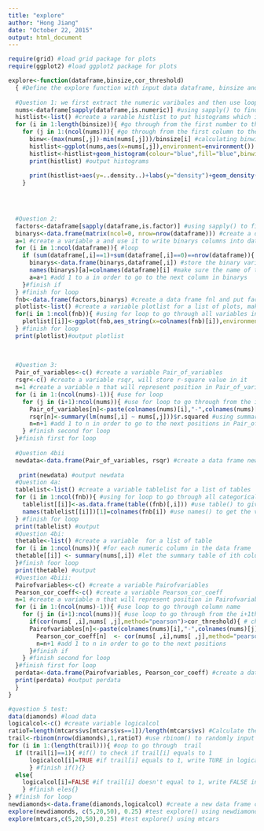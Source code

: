 ```yaml
---
title: "explore"
author: "Hong Jiang"
date: "October 22, 2015"
output: html_document
---
```


```r
require(grid) #load grid package for plots
require(ggplot2) #load ggplot2 package for plots

explore<-function(dataframe,binsize,cor_threshold)
  { #Define the explore function with input data dataframe, binsize and cor_threshold
  
  #Question 1: we first extract the numeric varibales and then use loop for histgram by ggplot()
  nums<-dataframe[sapply(dataframe,is.numeric)] #using sapply() to find all numeric column and put them into variable nums
  histlist<-list() #create a varable histlist to put histograms which is empty now
  for (i in 1:length(binsize)){ #go through from the first number to the last in binsize
    for (j in 1:(ncol(nums))){ #go through from the first column to the last in nums
      binw<-(max(nums[,j])-min(nums[,j]))/binsize[i] #calculating binwidth for histogram 
      histlist<-ggplot(nums,aes(x=nums[,j]),environment=environment()) #using ggplot to draw the plot for every numerical variable,use environment parameter
      histlist<-histlist+geom_histogram(colour="blue",fill="blue",binwidth=binw)+labs(x=colnames(nums)[j])+geom_vline(xintercept=mean(nums[,j]),colour="red") #add blue histogram,label x, then draw a vertical red line at the mean
      print(histlist) #output histograms 
      
      print(histlist+aes(y=..density..)+labs(y="density")+geom_density()) #output histograms using density and label the y label 
    }


  
  
  #Question 2: 
  factors<-dataframe[sapply(dataframe,is.factor)] #using sapply() to find all factor columns 
  binarys<-data.frame(matrix(ncol=0, nrow=nrow(dataframe))) #create a data frame for binarys 
  a=1 #create a variable a and use it to write binarys columns into data frame
  for (i in 1:ncol(dataframe)){ #loop
    if (sum(dataframe[,i]==1)+sum(dataframe[,i]==0)==nrow(dataframe)){ #use if() and sum() to check if there are columns only have 0s and 1s
      binarys<-data.frame(binarys,dataframe[,i]) #store the binary variables into binarys variable
      names(binarys)[a]=colnames(dataframe)[i] #make sure the name of the column won't change in new data frame
      a=a+1 #add 1 to a in order to go to the next column in binarys
    }#finish if
  } #finish for loop
  fnb<-data.frame(factors,binarys) #create a data frame fnl and put factors and logicals in it
  plotlist<-list() #create a variable plotlist for a list of plots, make it empty, we will use it to put all plots
  for(i in 1:ncol(fnb)){ #using for loop to go through all variables in fnl
    plotlist[[i]]<-ggplot(fnb,aes_string(x=colnames(fnb)[i]),environment=environment())+geom_bar(colour="gray",fill="grey")+ggtitle(paste(colnames(fnb)[i],"distribution")) #put a gray bar graph for ith column in fnl into plotlist[[i]], label xlabel and write title, and use use environment parameter
  } #finish for loop
  print(plotlist)#output plotlist
  
  
  
  #Question 3:
  Pair_of_variables<-c() #create a variable Pair_of_variables
  rsqr<-c() #create a variable rsqr, will store r-square value in it
  n=1 #create a variable n that will represent position in Pair_of_variables and rsquared and make it equal to 1 first
  for (i in 1:(ncol(nums)-1)){ #use for loop
    for (j in (i+1):ncol(nums)){ #use for loop to go through from the i+1th column name to the last in dataframenum
      Pair_of_variables[n]<-paste(colnames(nums)[i],"-",colnames(nums)[j],sep="") #using paste() to write pair of variable names in a single string separated by a -
      rsqr[n]<-summary(lm(nums[,i] ~ nums[,j]))$r.squared #using summary() and lm() to get the r-square value between two varaibles
      n=n+1 #add 1 to n in order to go to the next positions in Pair_of_variables and rsq
    } #finish second for loop
  }#finish first for loop
  
  #Question 4bii
  newdata<-data.frame(Pair_of_variables, rsqr) #create a data frame newdata that has Pair_of_variables and rsqr 
 
   print(newdata) #output newdata 
  #Question 4a:
  tablelist<-list() #create a variable tablelist for a list of tables
  for (i in 1:ncol(fnb)){ #using for loop to go through all categoricals and binary variables in dataframe
    tablelist[[i]]<-as.data.frame(table((fnb)[,i])) #use table() to give the counts of ith column in fnb, convert it to a data frame and put into tablelist[[i]]
    names(tablelist[[i]])[1]=colnames(fnb[i]) #use names() to get the variable name in the corresponding column name
  } #finish for loop
  print(tablelist) #output 
  #Question 4bi: 
  thetable<-list() #create a variable  for a list of table
  for (i in 1:ncol(nums)){ #for each numeric column in the data frame
  thetable[[i]] <- summary(nums[,i]) #let the summary table of ith column to be the ith element in thetable
  }#finish foor loop
  print(thetable) #output 
  #Question 4biii:
  Pairofvariables<-c() #create a variable Pairofvariables
  Pearson_cor_coeff<-c() #create a variable Pearson_cor_coeff
  n=1 #create a variable n that will represent position in Pairofvariables and Pearson_cor_coeff
  for (i in 1:(ncol(nums)-1)){ #use loop to go through column name 
    for (j in (i+1):ncol(nums)){ #use loop to go through from the i+1th column name to the last in nums
      if(cor(nums[ ,i],nums[ ,j],method="pearson")>cor_threshold){ # check if the pearson correlation coefficient between ith column and jth column in nums larger than the input value cor_threshold
      Pairofvariables[n]<-paste(colnames(nums)[i],"-",colnames(nums)[j],sep="") #paste() to write pair of variable names in a single string separated by a -, and put into Pair_of_variables
        Pearson_cor_coeff[n]  <- cor(nums[ ,i],nums[ ,j],method="pearson") #cor() to calculate the Pearson correlation coefficient and store the result in Pearson_cor_coeff
        n=n+1 #add 1 to n in order to go to the next positions 
      }#finish if
    } #finish second for loop
  }#finish first for loop
  perdata<-data.frame(Pairofvariables, Pearson_cor_coeff) #create a data frame called including Pairofvariables and Pearson_cor_coeff 
  print(perdata) #output perdata
  }
}
```

```r
#question 5 test:
data(diamonds) #load data
logicalcol<-c() #create variable logicalcol
ratioT=length(mtcars$vs[mtcars$vs==1])/length(mtcars$vs) #Calculate the ratio of 1 in the mtcars$vs variable, and put it in variable ratioT
trail<-rbinom(nrow(diamonds),1,ratioT) #use rbinom() to randomly input 0 and 1 into trail based on ratioT, and let the length of trail equal to the length of diamonds
for (i in 1:(length(trail))){ #oop to go through  trail
  if (trail[i]==1){ #if() to check if trail[i] equals to 1
      logicalcol[i]=TRUE #if trail[i] equals to 1, write TURE in logicalcol[i]
      } #finish if(){}
  else{
    logicalcol[i]=FALSE #if trail[i] doesn't equal to 1, write FALSE in logicalcol[i]
    } #finish eles{}
} #finish for loop
newdiamonds<-data.frame(diamonds,logicalcol) #create a new data frame called newdiamonds and put diamonds and logicalcol into it
explore(newdiamonds, c(5,20,50), 0.25) #test explore() using newdiamonds
explore(mtcars,c(5,20,50),0.25) #test explore() using mtcars
```
